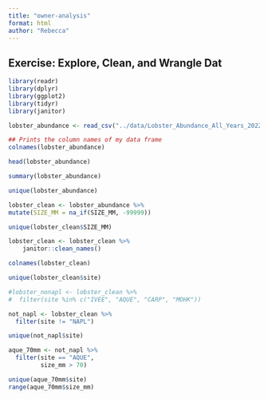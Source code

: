 ```yaml
---
title: "owner-analysis"
format: html
author: "Rebecca"
---
```


## Exercise: Explore, Clean, and Wrangle Dat

```r
library(readr)
library(dplyr)
library(ggplot2)
library(tidyr)
library(janitor)
```


```r
lobster_abundance <- read_csv("../data/Lobster_Abundance_All_Years_20220829.csv")
```

```r
## Prints the column names of my data frame
colnames(lobster_abundance)
```
```r
head(lobster_abundance)
```
```r
summary(lobster_abundance)
```
```r
unique(lobster_abundance)

lobster_clean <- lobster_abundance %>%
mutate(SIZE_MM = na_if(SIZE_MM, -99999))

unique(lobster_clean$SIZE_MM)

```
```r
lobster_clean <- lobster_clean %>%
    janitor::clean_names()

colnames(lobster_clean)
```
```r
unique(lobster_clean$site)
```
```r
#lobster_nonapl <- lobster_clean %>%
#  filter(site %in% c("IVEE", "AQUE", "CARP", "MOHK"))

not_napl <- lobster_clean %>%
  filter(site != "NAPL")

unique(not_napl$site)
```
```r
aque_70mm <- not_napl %>%
  filter(site == "AQUE",
         size_mm > 70)

unique(aque_70mm$site)
range(aque_70mm$size_mm)
```

